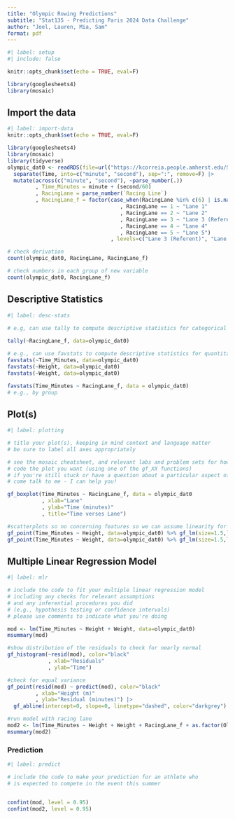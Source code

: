 ```yaml
---
title: "Olympic Rowing Predictions"
subtitle: "Stat135 - Predicting Paris 2024 Data Challenge"
author: "Joel, Lauren, Mia, Sam"
format: pdf
---
```


```r
#| label: setup
#| include: false

knitr::opts_chunk$set(echo = TRUE, eval=F)

library(googlesheets4)
library(mosaic)
```

## Import the data
```r
#| label: import-data
knitr::opts_chunk$set(echo = TRUE, eval=F)

library(googlesheets4)
library(mosaic)
library(tidyverse)
olympic_dat0 <- readRDS(file=url("https://kcorreia.people.amherst.edu/Stat135/project_scull.Rds")) |>
  separate(Time, into=c("minute", "second"), sep=":", remove=F) |>
  mutate(across(c("minute", "second"), ~parse_number(.))
         , Time_Minutes = minute + (second/60)
         , RacingLane = parse_number(`Racing Line`)
         , RacingLane_f = factor(case_when(RacingLane %in% c(6) | is.na(RacingLane) ~ "Other"
                                    , RacingLane == 1 ~ "Lane 1"
                                    , RacingLane == 2 ~ "Lane 2"
                                    , RacingLane == 3 ~ "Lane 3 (Referent) "
                                    , RacingLane == 4 ~ "Lane 4"
                                    , RacingLane == 5 ~ "Lane 5")
                                 , levels=c("Lane 3 (Referent)", "Lane 1", "Lane 2", "Lane 4", "Lane 5", "Other")))

# check derivation
count(olympic_dat0, RacingLane, RacingLane_f)

# check numbers in each group of new variable
count(olympic_dat0, RacingLane_f)

```

## Descriptive Statistics

```r
#| label: desc-stats
 
# e.g, can use tally to compute descriptive statistics for categorical variables

tally(~RacingLane_f, data=olympic_dat0)

# e.g., can use favstats to compute descriptive statistics for quantitative variables
favstats(~Time_Minutes, data=olympic_dat0)
favstats(~Height, data=olympic_dat0)
favstats(~Weight, data=olympic_dat0)

favstats(Time_Minutes ~ RacingLane_f, data = olympic_dat0)
# e.g., by group
```

## Plot(s)

```r
#| label: plotting

# title your plot(s), keeping in mind context and language matter
# be sure to label all axes appropriately 

# see the mosaic cheatsheet, and relevant labs and problem sets for how to
# code the plot you want (using one of the gf_XX functions)
# if you're still stuck or have a question about a particular aspect of the plot,
# come talk to me - I can help you!

gf_boxplot(Time_Minutes ~ RacingLane_f, data = olympic_dat0
           , xlab="Lane"
           , ylab="Time (minutes)"
           , title="Time verses Lane") 

#scatterplots so no concerning features so we can assume linearity for the regression model
gf_point(Time_Minutes ~ Height, data=olympic_dat0) %>% gf_lm(size=1.5,linetype="dashed")
gf_point(Time_Minutes ~ Weight, data=olympic_dat0) %>% gf_lm(size=1.5,linetype="dashed")
```


## Multiple Linear Regression Model 

```r
#| label: mlr

# include the code to fit your multiple linear regression model 
# including any checks for relevant assumptions
# and any inferential procedures you did 
# (e.g., hypothesis testing or confidence intervals)
# please use comments to indicate what you're doing

mod <- lm(Time_Minutes ~ Height + Weight, data=olympic_dat0) 
msummary(mod)

#show distribution of the residuals to check for nearly normal
gf_histogram(~resid(mod), color="black"
             , xlab="Residuals"
             , ylab="Time")

#check for equal variance
gf_point(resid(mod) ~ predict(mod), color="black"
         , xlab="Height (m)"
         , ylab="Residual (minutes)") |>
  gf_abline(intercept=0, slope=0, linetype="dashed", color="darkgrey")

#run model with racing lane
mod2 <- lm(Time_Minutes ~ Height + Weight + RacingLane_f + as.factor(OlypmicCity), data=olympic_dat0)
msummary(mod2)
```

### Prediction

```r
#| label: predict

# include the code to make your prediction for an athlete who
# is expected to compete in the event this summer


confint(mod, level = 0.95)
confint(mod2, level = 0.95)

  
```

